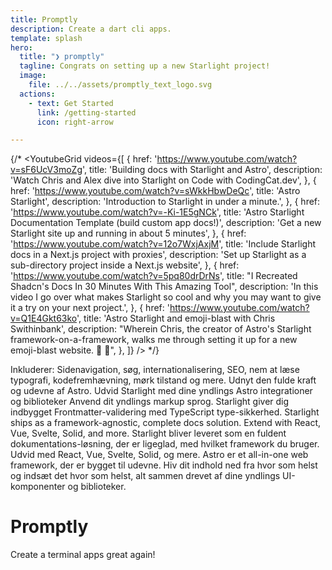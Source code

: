 ```yaml
---
title: Promptly
description: Create a dart cli apps.
template: splash
hero:
  title: "❯ promptly"
  tagline: Congrats on setting up a new Starlight project!
  image:
    file: ../../assets/promptly_text_logo.svg
  actions:
    - text: Get Started
      link: /getting-started
      icon: right-arrow

---
```



{/* <YoutubeGrid
	videos={[
		{
			href: 'https://www.youtube.com/watch?v=sF6UcV3moZg',
			title: 'Building docs with Starlight and Astro',
			description:
				'Watch Chris and Alex dive into Starlight on Code with CodingCat.dev',
		},
		{
			href: 'https://www.youtube.com/watch?v=sWkkHbwDeQc',
			title: 'Astro Starlight',
			description: 'Introduction to Starlight in under a minute.',
		},
		{
			href: 'https://www.youtube.com/watch?v=-Ki-1E5gNCk',
			title: 'Astro Starlight Documentation Template (build custom app docs!)',
			description: 'Get a new Starlight site up and running in about 5 minutes',
		},
		{
			href: 'https://www.youtube.com/watch?v=12o7WxjAxjM',
			title: 'Include Starlight docs in a Next.js project with proxies',
			description:
				'Set up Starlight as a sub-directory project inside a Next.js website',
		},
		{
			href: 'https://www.youtube.com/watch?v=5pq80drDrNs',
			title: "I Recreated Shadcn's Docs In 30 Minutes With This Amazing Tool",
			description:
				'In this video I go over what makes Starlight so cool and why you may want to give it a try on your next project.',
		},
		{
			href: 'https://www.youtube.com/watch?v=Q1E4Gkt63ko',
			title: 'Astro Starlight and emoji-blast with Chris Swithinbank',
			description:
				"Wherein Chris, the creator of Astro's Starlight framework-on-a-framework, walks me through setting it up for a new emoji-blast website. 🌟 🎇",
		},
	]}
/> */}

<CardGrid stagger>
	<Card title="Documentation, der begejstrer" icon="open-book">
		Inkluderer: Sidenavigation, søg, internationalisering, SEO, nem at læse
		typografi, kodefremhævning, mørk tilstand og mere.
	</Card>
	<Card title="Drevet af Astro" icon="lightning-bolt">
		Udnyt den fulde kraft og udevne af Astro. Udvid Starlight med dine yndlings
		Astro integrationer og biblioteker
	</Card>
	<Card title="Markdown, Markdoc og MDX" icon="document">
		Anvend dit yndlings markup sprog. Starlight giver dig indbygget
		Frontmatter-validering med TypeScript type-sikkerhed.
	</Card>
	<Card title="Anvend dine egne UI-komponenter" icon="puzzle">
		Starlight ships as a framework-agnostic, complete docs solution. Extend with
		React, Vue, Svelte, Solid, and more. Starlight bliver leveret som en fuldent
		dokumentations-løsning, der er ligeglad, med hvilket framework du bruger.
		Udvid med React, Vue, Svelte, Solid, og mere.
	</Card>
</CardGrid>

<AboutAstro title="Bragt til dig af">
Astro er et all-in-one web framework, der er bygget til udevne.
Hiv dit indhold ned fra hvor som helst og indsæt det hvor som helst, alt sammen drevet af dine yndlings UI-komponenter og biblioteker.


</AboutAstro>
<div className="bg-grid relative">
	<div className="grid-container">
		<h1>Promptly</h1>
		<p>Create a terminal apps great again!</p>
	</div>
</div>
<Code code={importedCode} lang="dart" title="runner.dart" />
